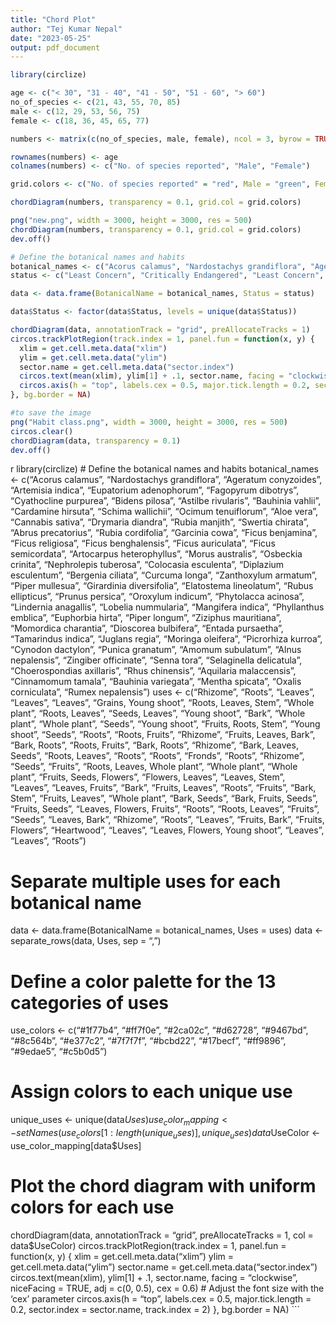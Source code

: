 ```yaml
---
title: "Chord Plot"
author: "Tej Kumar Nepal"
date: "2023-05-25"
output: pdf_document
---
```


```r
library(circlize)

age <- c("< 30", "31 - 40", "41 - 50", "51 - 60", "> 60")
no_of_species <- c(21, 43, 55, 70, 85)
male <- c(12, 29, 53, 56, 75)
female <- c(18, 36, 45, 65, 77)

numbers <- matrix(c(no_of_species, male, female), ncol = 3, byrow = TRUE)

rownames(numbers) <- age
colnames(numbers) <- c("No. of species reported", "Male", "Female")

grid.colors <- c("No. of species reported" = "red", Male = "green", Female = "blue")

chordDiagram(numbers, transparency = 0.1, grid.col = grid.colors)
```
```r
png("new.png", width = 3000, height = 3000, res = 500)
chordDiagram(numbers, transparency = 0.1, grid.col = grid.colors)
dev.off()
```

```r
# Define the botanical names and habits
botanical_names <- c("Acorus calamus", "Nardostachys grandiflora", "Ageratum conyzoides", "Artemisia indica", "Eupatorium adenophorum", "Fagopyrum dibotrys", "Cyathocline purpurea", "Bidens pilosa", "Astilbe rivularis", "Bauhinia vahlii", "Cardamine hirsuta", "Schima wallichii", "Ocimum tenuiflorum", "Aloe vera", "Cannabis sativa", "Drymaria diandra", "Rubia manjith", "Swertia chirata", "Abrus precatorius", "Rubia cordifolia", "Garcinia cowa", "Ficus benjamina", "Ficus religiosa", "Ficus benghalensis", "Ficus auriculata", "Ficus semicordata", "Artocarpus heterophyllus", "Morus australis", "Osbeckia crinita", "Nephrolepis tuberosa", "Colocasia esculenta", "Diplazium esculentum", "Bergenia ciliata", "Curcuma longa", "Zanthoxylum armatum", "Piper mullesua", "Girardinia diversifolia", "Elatostema lineolatum", "Rubus ellipticus", "Prunus persica", "Oroxylum indicum", "Phytolacca acinosa", "Lindernia anagallis", "Lobelia nummularia", "Mangifera indica", "Phyllanthus emblica", "Euphorbia hirta", "Piper longum", "Ziziphus mauritiana", "Momordica charantia", "Dioscorea bulbifera", "Entada pursaetha", "Tamarindus indica", "Juglans regia", "Moringa oleifera", "Picrorhiza kurroa", "Cynodon dactylon", "Punica granatum", "Amomum subulatum", "Alnus nepalensis", "Zingiber officinate", "Senna tora", "Selaginella delicatula", "Choerospondias axillaris", "Rhus chinensis", "Aquilaria malaccensis", "Cinnamomum tamala", "Bauhinia variegata", "Mentha spicata", "Oxalis corniculata", "Rumex nepalensis")
status <- c("Least Concern", "Critically Endangered", "Least Concern", "Least Concern", "Least Concern", "Least Concern", "Least Concern", "Not Evaluated", "Not Evaluated", "Not Evaluated", "Not Evaluated", "Least Concern", "Least Concern", "Not Evaluated", "Not Evaluated", "Not Evaluated", "Not Evaluated", "Critically Endangered", "Not Evaluated", "Not Evaluated", "Not Evaluated", "Least Concern", "Not Evaluated", "Not Evaluated", "Least Concern", "Least Concern", "Not Evaluated", "Not Evaluated", "Data Deficient", "Not Evaluated", "Not Evaluated", "Not Evaluated", "Least Concern", "Data Deficient", "Least Concern", "Not Evaluated", "Not Evaluated", "Not Evaluated", "Least Concern", "Data Deficient", "Not Evaluated", "Not Evaluated", "Least Concern", "Not Evaluated", "Least Concern", "Least Concern", "Not Evaluated", "Not Evaluated", "Least Concern", "Not Evaluated", "Not Evaluated", "Data Deficient", "Not Evaluated", "Not Evaluated", "Least Concern", "Endangered", "Not Evaluated", "Least Concern", "Data Deficient", "Not Evaluated", "Data Deficient", "Not Evaluated", "Not Evaluated", "Least Concern", "Least Concern", "Critically Endangered", "Not Evaluated", "Least Concern", "Least Concern", "Not Evaluated", "Not Evaluated")

data <- data.frame(BotanicalName = botanical_names, Status = status)

data$Status <- factor(data$Status, levels = unique(data$Status))

chordDiagram(data, annotationTrack = "grid", preAllocateTracks = 1)
circos.trackPlotRegion(track.index = 1, panel.fun = function(x, y) {
  xlim = get.cell.meta.data("xlim")
  ylim = get.cell.meta.data("ylim")
  sector.name = get.cell.meta.data("sector.index")
  circos.text(mean(xlim), ylim[1] + .1, sector.name, facing = "clockwise", niceFacing = TRUE, adj = c(0, 0.5), cex = 0.6) # Adjust the font size with the 'cex' parameter
  circos.axis(h = "top", labels.cex = 0.5, major.tick.length = 0.2, sector.index = sector.name, track.index = 2)
}, bg.border = NA)

#to save the image
png("Habit class.png", width = 3000, height = 3000, res = 500)
circos.clear()
chordDiagram(data, transparency = 0.1)
dev.off()
```

{r to create a chord diagram with Species names and with its multiple parts used}
library(circlize)
# Define the botanical names and habits
botanical_names <- c("Acorus calamus", "Nardostachys grandiflora", "Ageratum conyzoides", "Artemisia indica", "Eupatorium adenophorum", "Fagopyrum dibotrys", "Cyathocline purpurea", "Bidens pilosa", "Astilbe rivularis", "Bauhinia vahlii", "Cardamine hirsuta", "Schima wallichii", "Ocimum tenuiflorum", "Aloe vera", "Cannabis sativa", "Drymaria diandra", "Rubia manjith", "Swertia chirata", "Abrus precatorius", "Rubia cordifolia", "Garcinia cowa", "Ficus benjamina", "Ficus religiosa", "Ficus benghalensis", "Ficus auriculata", "Ficus semicordata", "Artocarpus heterophyllus", "Morus australis", "Osbeckia crinita", "Nephrolepis tuberosa", "Colocasia esculenta", "Diplazium esculentum", "Bergenia ciliata", "Curcuma longa", "Zanthoxylum armatum", "Piper mullesua", "Girardinia diversifolia", "Elatostema lineolatum", "Rubus ellipticus", "Prunus persica", "Oroxylum indicum", "Phytolacca acinosa", "Lindernia anagallis", "Lobelia nummularia", "Mangifera indica", "Phyllanthus emblica", "Euphorbia hirta", "Piper longum", "Ziziphus mauritiana", "Momordica charantia", "Dioscorea bulbifera", "Entada pursaetha", "Tamarindus indica", "Juglans regia", "Moringa oleifera", "Picrorhiza kurroa", "Cynodon dactylon", "Punica granatum", "Amomum subulatum", "Alnus nepalensis", "Zingiber officinate", "Senna tora", "Selaginella delicatula", "Choerospondias axillaris", "Rhus chinensis", "Aquilaria malaccensis", "Cinnamomum tamala", "Bauhinia variegata", "Mentha spicata", "Oxalis corniculata", "Rumex nepalensis")
uses <- c("Rhizome", "Roots", "Leaves", "Leaves", "Leaves", "Grains, Young shoot", "Roots, Leaves, Stem", "Whole plant", "Roots, Leaves", "Seeds, Leaves", "Young shoot", "Bark", "Whole plant", "Whole plant", "Seeds", "Young shoot", "Fruits, Roots, Stem", "Young shoot", "Seeds", "Roots", "Roots, Fruits", "Rhizome", "Fruits, Leaves, Bark", "Bark, Roots", "Roots, Fruits", "Bark, Roots", "Rhizome", "Bark, Leaves, Seeds", "Roots, Leaves", "Roots", "Roots", "Fronds", "Roots", "Rhizome", "Seeds", "Fruits", "Roots, Leaves, Whole plant", "Whole plant", "Whole plant", "Fruits, Seeds, Flowers", "Flowers, Leaves", "Leaves, Stem", "Leaves", "Leaves, Fruits", "Bark", "Fruits, Leaves", "Roots", "Fruits", "Bark, Stem", "Fruits, Leaves", "Whole plant", "Bark, Seeds", "Bark, Fruits, Seeds", "Fruits, Seeds", "Leaves, Flowers, Fruits", "Roots", "Roots, Leaves", "Fruits", "Seeds", "Leaves, Bark", "Rhizome", "Roots", "Leaves", "Fruits, Bark", "Fruits, Flowers", "Heartwood", "Leaves", "Leaves, Flowers, Young shoot", "Leaves", "Leaves", "Roots")

# Separate multiple uses for each botanical name
data <- data.frame(BotanicalName = botanical_names, Uses = uses)
data <- separate_rows(data, Uses, sep = ", ")

# Define a color palette for the 13 categories of uses
use_colors <- c("#1f77b4", "#ff7f0e", "#2ca02c", "#d62728", "#9467bd", "#8c564b", "#e377c2", "#7f7f7f", "#bcbd22", "#17becf", "#ff9896", "#9edae5", "#c5b0d5")

# Assign colors to each unique use
unique_uses <- unique(data$Uses)
use_color_mapping <- setNames(use_colors[1:length(unique_uses)], unique_uses)
data$UseColor <- use_color_mapping[data$Uses]

# Plot the chord diagram with uniform colors for each use
chordDiagram(data, annotationTrack = "grid", preAllocateTracks = 1, col = data$UseColor)
circos.trackPlotRegion(track.index = 1, panel.fun = function(x, y) {
  xlim = get.cell.meta.data("xlim")
  ylim = get.cell.meta.data("ylim")
  sector.name = get.cell.meta.data("sector.index")
  circos.text(mean(xlim), ylim[1] + .1, sector.name, facing = "clockwise", niceFacing = TRUE, adj = c(0, 0.5), cex = 0.6) # Adjust the font size with the 'cex' parameter
  circos.axis(h = "top", labels.cex = 0.5, major.tick.length = 0.2, sector.index = sector.name, track.index = 2)
}, bg.border = NA)
```
